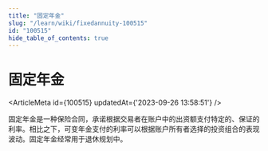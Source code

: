 ```yaml
---
title: "固定年金"
slug: "/learn/wiki/fixedannuity-100515"
id: "100515"
hide_table_of_contents: true
---
```



# 固定年金

<ArticleMeta id={100515} updatedAt={'2023-09-26 13:58:51'} />
<div className='border-solid border-b border-t-0 my-4 border-[var(--ifm-color-gray-300)]' />

固定年金是一种保险合同，承诺根据交易者在账户中的出资额支付特定的、保证的利率。相比之下，可变年金支付的利率可以根据账户所有者选择的投资组合的表现波动。固定年金经常用于退休规划中。
